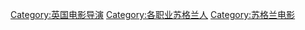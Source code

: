 [[Category:英国电影导演|Category:英国电影导演]]
[[Category:各职业苏格兰人|Category:各职业苏格兰人]]
[[Category:苏格兰电影|Category:苏格兰电影]]